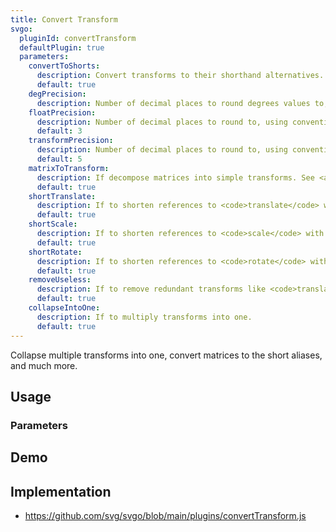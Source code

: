 ```yaml
---
title: Convert Transform
svgo:
  pluginId: convertTransform
  defaultPlugin: true
  parameters:
    convertToShorts:
      description: Convert transforms to their shorthand alternatives.
      default: true
    degPrecision:
      description: Number of decimal places to round degrees values to, using conventional rounding rules. Used for <code>rotate</code> and <code>skew</code>.
    floatPrecision:
      description: Number of decimal places to round to, using conventional rounding rules.
      default: 3
    transformPrecision:
      description: Number of decimal places to round to, using conventional rounding rules.
      default: 5
    matrixToTransform:
      description: If decompose matrices into simple transforms. See <a href="https://frederic-wang.fr/decomposition-of-2d-transform-matrices.html" target="_blank">Decomposition of 2D-transform matrices</a> for more context.
      default: true
    shortTranslate:
      description: If to shorten references to <code>translate</code> with redundant parameters to omit them. i.e. <code>translate(10 0)</code> → <code>translate(10)</code>
      default: true
    shortScale:
      description: If to shorten references to <code>scale</code> with redundant parameters to omit them. i.e. <code>scale(2 2)</code> → <code>scale(2)</code>
      default: true
    shortRotate:
      description: If to shorten references to <code>rotate</code> with redundant parameters to omit them. i.e. <code>translate(cx cy) rotate(a) translate(-cx -cy)</code> → <code>rotate(a cx cy)</code>
      default: true
    removeUseless:
      description: If to remove redundant transforms like <code>translate(0)</code>, <code>skewX(0)</code>, or <code>skewY(0)</code>.
      default: true
    collapseIntoOne:
      description: If to multiply transforms into one.
      default: true
---
```


Collapse multiple transforms into one, convert matrices to the short aliases, and much more.

## Usage

<PluginUsage />

### Parameters

<PluginParams />

## Demo

<PluginDemo />

## Implementation

- https://github.com/svg/svgo/blob/main/plugins/convertTransform.js
